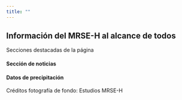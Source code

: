 ```yaml
---
title: ""
---
```



```{=html}

<head>
<link rel="stylesheet" href="assets/css/style.css">
    <link rel="stylesheet" href="assets/css/bootstrap.css">
    <link rel="stylesheet" href="assets/css/bootstrap.css">
    <link rel="stylesheet" href="assets/vendor/bootstrap-icons/bootstrap-icons.css">
    <link rel="stylesheet" href="assets/vendor/bootstrap/css/bootstrap.min.css" >
    <link rel="stylesheet" href="assets/vendor/boxicons/css/boxicons.min.css">
    <link href="https://fonts.googleapis.com/css?family=Open+Sans:300,300i,400,400i,600,600i,700,700i|Raleway:300,300i,400,400i,500,500i,600,600i,700,700i|Poppins:300,300i,400,400i,500,500i,600,600i,700,700i" rel="stylesheet">
</head>
    

      <!-- ======= Services Section ======= -->
  <section id="services" class="services section-show">
    <div class="container">

      <div class="section-title">
        <h2>Información del MRSE-H al alcance de todos</h2>
        <p>Secciones destacadas de la página</p>
      </div>

      <div class="row">
        <div class="col-lg-4 col-md-6 d-noflex align-items-stretch">
          <a href="about.qmd" style="text-decoration: none; color: inherit;">
            <div class="icon-box">
              <div class="icon"><i class="bx bx-news"></i></div>
              <h4>Sección de noticias</h4>
              <p></p>
            </div>
          </a>
        </div>

        <div class="col-lg-4 col-md-6 d-noflex align-items-stretch">
          <a href="about.qmd" style="text-decoration: none; color: inherit;">
            <div class="icon-box">
              <div class="icon"><i class="bx bx-droplet"></i></div>
              <h4> Datos de precipitación</h4>
              <p></p>
            </div>
          </a>
        </div>

      </div>
    </div>
  </section><!-- End Services Section -->

    <div class=" foot">
        <p>Créditos fotografía de fondo: Estudios MRSE-H</p>
    </div>
```

